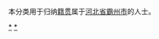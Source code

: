{{Catnav|頁面分類|各種主題的頁面分類|依中国各省来作的分类|各地中国人|河北人|廊坊人}}
{{Catnav|頁面分類|人物|各國人物|中国人|各地中国人|河北人|廊坊人}}

本分类用于归纳[[籍贯|籍贯]]属于[[河北省|河北省]][[霸州市|霸州市]]的人士。

[[Category:廊坊人|*]]
[[Category:霸州市|*]]